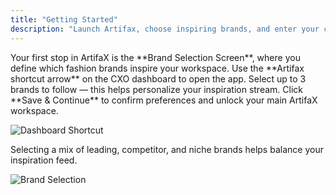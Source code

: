 ```yaml
---
title: "Getting Started"
description: "Launch Artifax, choose inspiring brands, and enter your creative workspace."
---
```


<Tip>
Your first stop in ArtifaX is the **Brand Selection Screen**, where you define which fashion brands inspire your workspace.
</Tip>

<Steps>
  <Step title="Access Artifax">
  Use the **Artifax shortcut arrow** on the CXO dashboard to open the app.
  </Step>

  <Step title="Choose Your Brands">
  Select up to 3 brands to follow — this helps personalize your inspiration stream.
  </Step>

  <Step title="Save & Continue">
  Click **Save & Continue** to confirm preferences and unlock your main ArtifaX workspace.
  </Step>
</Steps>

![Dashboard Shortcut](https://assets.catalogix.ai/eec08b59344663d878de6464fc9d5508)

<Tip>
Selecting a mix of leading, competitor, and niche brands helps balance your inspiration feed.
</Tip>

![Brand Selection](https://assets.catalogix.ai/1729bd3723992e05fa9e858e2063edb6)
